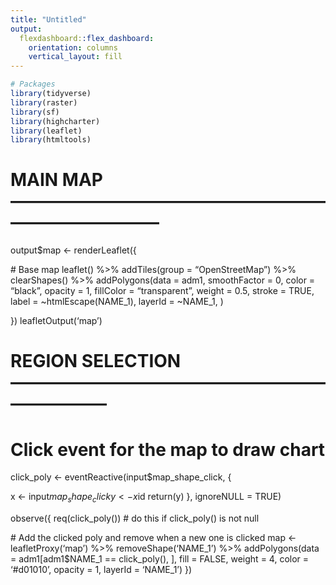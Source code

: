 ```yaml
---
title: "Untitled"
output: 
  flexdashboard::flex_dashboard:
    orientation: columns
    vertical_layout: fill
---
```


```r
# Packages
library(tidyverse)
library(raster)
library(sf)
library(highcharter)
library(leaflet)
library(htmltools)

```




# MAIN MAP --------------------------------------------------------------------------------
output$map <- renderLeaflet({

  # Base map
  leaflet() %>%
    addTiles(group = "OpenStreetMap") %>%
    clearShapes() %>%
    addPolygons(data = adm1, 
                smoothFactor = 0, 
                color = "black",
                opacity = 1,
                fillColor = "transparent",
                weight = 0.5,
                stroke = TRUE,
                label = ~htmlEscape(NAME_1),
                layerId = ~NAME_1,
                )
  
})
leafletOutput('map')  


# REGION SELECTION -----------------------------------------------------------------------

# Click event for the map to draw chart
click_poly <- eventReactive(input$map_shape_click, {

  x <- input$map_shape_click
  y <- x$id
  return(y)
}, ignoreNULL = TRUE) 


observe({
  req(click_poly()) # do this if click_poly() is not null

  # Add the clicked poly and remove when a new one is clicked
  map <- leafletProxy('map') %>%
      removeShape('NAME_1') %>%
      addPolygons(data = adm1[adm1$NAME_1 == click_poly(), ],
                  fill = FALSE,
                  weight = 4,
                  color = '#d01010', 
                  opacity = 1, 
                  layerId = 'NAME_1')
  })


























